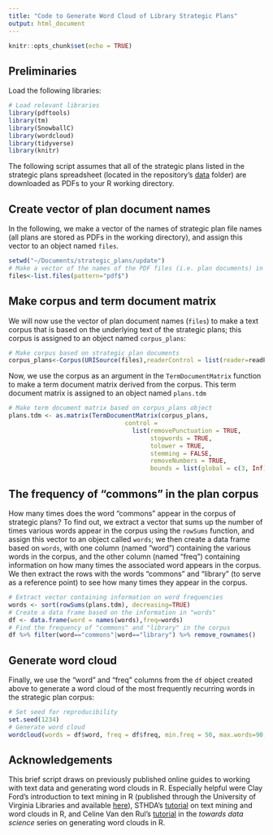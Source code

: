 ```yaml
---
title: "Code to Generate Word Cloud of Library Strategic Plans"
output: html_document
---
```


```r
knitr::opts_chunk$set(echo = TRUE)
```

## Preliminaries

Load the following libraries: 

```r
# Load relevant libraries
library(pdftools)
library(tm)
library(SnowballC)
library(wordcloud)
library(tidyverse)
library(knitr)
```

The following script assumes that all of the strategic plans listed in the strategic plans spreadsheet (located in the repository's [data](https://github.com/aranganath24/clirproject/tree/main/data) folder) are downloaded as PDFs to your R working directory. 

## Create vector of plan document names

In the following, we make a vector of the names of strategic plan file names (all plans are stored as PDFs in the working directory), and assign this vector to an object named ```files```.

```r
setwd("~/Documents/strategic_plans/update")
# Make a vector of the names of the PDF files (i.e. plan documents) in working directory
files<-list.files(pattern="pdf$")
```

## Make corpus and term document matrix

We will now use the vector of plan document names (```files```) to make a text corpus that is based on the underlying text of the strategic plans; this corpus is assigned to an object named ```corpus_plans```:

```r
# Make corpus based on strategic plan documents
corpus_plans<-Corpus(URISource(files),readerControl = list(reader=readPDF))
```

Now, we use the corpus as an argument in the ```TermDocumentMatrix``` function to make a term document matrix derived from the corpus. This term document matrix is assigned to an object named ```plans.tdm```

```r
# Make term document matrix based on corpus_plans object
plans.tdm <- as.matrix(TermDocumentMatrix(corpus_plans, 
                                control = 
                                  list(removePunctuation = TRUE,
                                       stopwords = TRUE,
                                       tolower = TRUE,
                                       stemming = FALSE,
                                       removeNumbers = TRUE,
                                       bounds = list(global = c(3, Inf)))))  
```

## The frequency of "commons" in the plan corpus

How many times does the word "commons" appear in the corpus of strategic plans? To find out, we extract a vector that sums up the number of times various words appear in the corpus using the ```rowSums``` function, and assign this vector to an object called ```words```; we then create a data frame based on ```words```, with one column (named "word") containing the various words in the corpus, and the other column (named "freq") containing information on how many times the associated word appears in the corpus. We then extract the rows with the words "commons" and "library" (to serve as a reference point) to see how many times they appear in the corpus. 

```r
# Extract vector containing information on word frequencies
words <- sort(rowSums(plans.tdm), decreasing=TRUE)
# Create a data frame based on the information in "words"
df <- data.frame(word = names(words),freq=words)
# Find the frequency of "commons" and "library" in the corpus 
df %>% filter(word=="commons"|word=="library") %>% remove_rownames()
```

## Generate word cloud 

Finally, we use the "word" and "freq" columns from the ```df``` object created above to generate a word cloud of the most frequently recurring words in the strategic plan corpus:

```r
# Set seed for reproducibility
set.seed(1234)
# Generate word cloud
wordcloud(words = df$word, freq = df$freq, min.freq = 50, max.words=90, random.order=FALSE, rot.per=0.35, colors=brewer.pal(8, "Dark2"))
```

## Acknowledgements

This brief script draws on previously published online guides to working with text data and generating word clouds in R. Especially helpful were Clay Ford's introduction to text mining in R (published through the University of Virginia Libraries and available [here](https://data.library.virginia.edu/reading-pdf-files-into-r-for-text-mining/)), STHDA's [tutorial](http://www.sthda.com/english/wiki/text-mining-and-word-cloud-fundamentals-in-r-5-simple-steps-you-should-know) on text mining and word clouds in R, and Celine Van den Rul's [tutorial](https://towardsdatascience.com/create-a-word-cloud-with-r-bde3e7422e8a) in the *towards data science* series on generating word clouds in R.  